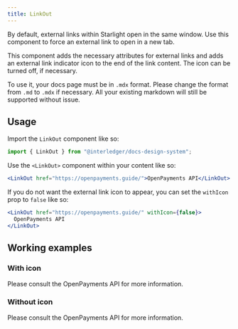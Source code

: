 ```yaml
---
title: LinkOut
---
```



By default, external links within Starlight open in the same window. Use this component to force an external link to open in a new tab.

This component adds the necessary attributes for external links and adds an external link indicator icon to the end of the link content. The icon can be turned off, if necessary.

To use it, your docs page must be in `.mdx` format. Please change the format from `.md` to `.mdx` if necessary. All your existing markdown will still be supported without issue.

## Usage

Import the `LinkOut` component like so:

```jsx
import { LinkOut } from "@interledger/docs-design-system";
```

Use the `<LinkOut>` component within your content like so:

```jsx
<LinkOut href="https://openpayments.guide/">OpenPayments API</LinkOut>
```

If you do not want the external link icon to appear, you can set the `withIcon` prop to `false` like so:

```jsx
<LinkOut href="https://openpayments.guide/" withIcon={false}>
  OpenPayments API
</LinkOut>
```

## Working examples

### With icon

Please consult the <LinkOut href="https://openpayments.guide/">OpenPayments API</LinkOut> for more information.

### Without icon

Please consult the <LinkOut href="https://openpayments.guide/" withIcon={false}>OpenPayments API</LinkOut> for more information.
